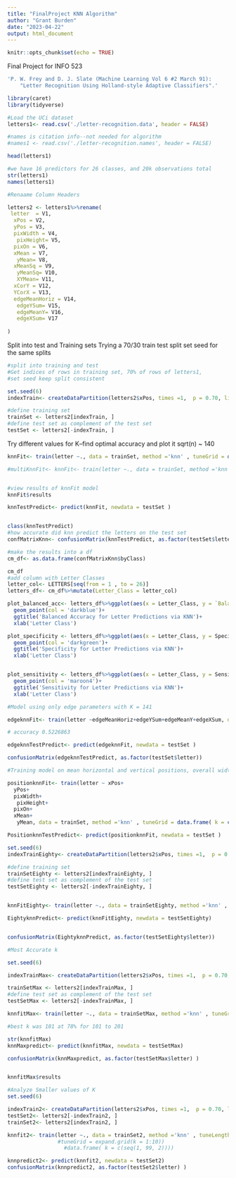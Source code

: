 ```yaml
---
title: "FinalProject KNN Algorithm"
author: "Grant Burden"
date: "2023-04-22"
output: html_document
---
```


```r
knitr::opts_chunk$set(echo = TRUE)
```

Final Project for INFO 523

```r
'P. W. Frey and D. J. Slate (Machine Learning Vol 6 #2 March 91):
	"Letter Recognition Using Holland-style Adaptive Classifiers".'

```

```r
library(caret)
library(tidyverse)

```

```r
#Load the UCi dataset
letters1<- read.csv('./letter-recognition.data', header = FALSE)

#names is citation info--not needed for algorithm
#names1 <- read.csv('./letter-recognition.names', header = FALSE)

head(letters1)

#we have 16 predictors for 26 classes, and 20k observations total
str(letters1)
names(letters1)

#Renaame Column Headers

letters2 <- letters1%>%rename(
 letter  = V1,
  xPos = V2,
  yPos = V3,
  pixWidth = V4,
   pixHeight= V5,
  pixOn = V6,
  xMean = V7,
   yMean= V8,
  xMeanSq = V9,
   yMeanSq= V10,
   XYMean= V11,
  xCorY = V12,
  YCorX = V13,
  edgeMeanHoriz = V14,
   edgeYSum= V15,
   edgeMeanY= V16,
   edgeXSum= V17
   
) 


```
Split into test and Training sets
Trying a 70/30 train test split
set seed for the same splits

```r
#split into training and test
#Get indices of rows in training set, 70% of rows of letters1, 
#set seed keep split consistent

set.seed(6)
indexTrain<- createDataPartition(letters2$xPos, times =1,  p = 0.70, list = FALSE)

#define training set
trainSet <- letters2[indexTrain, ]
#define test set as complement of the test set
testSet <- letters2[-indexTrain, ]


```
Try different values for K--find optimal accuracy and plot it
sqrt(n) ~ 140

```r
knnFit<- train(letter ~., data = trainSet, method ='knn' , tuneGrid = data.frame( k = c(141)))

#multiKnnFit<- knnFit<- train(letter ~., data = trainSet, method ='knn' , tuneGrid = data.frame( k = seq(141, 200,2)))


#view results of knnFit model
knnFit$results

knnTestPredict<- predict(knnFit, newdata = testSet )


class(knnTestPredict)
#how accurate did knn predict the letters on the test set
confMatrixKnn<- confusionMatrix(knnTestPredict, as.factor(testSet$letter))


```


```r
#make the results into a df
cm_df<- as.data.frame(confMatrixKnn$byClass)

cm_df
#add column with Letter Classes
letter_col<- LETTERS[seq(from = 1 , to = 26)]
letters_df<- cm_df%>%mutate(Letter_Class = letter_col)

plot_balanced_acc<- letters_df%>%ggplot(aes(x = Letter_Class, y = `Balanced Accuracy` ))+
  geom_point(col = 'darkblue')+
  ggtitle('Balanced Accuracy for Letter Predictions via KNN')+
  xlab('Letter Class')

plot_specificity <- letters_df%>%ggplot(aes(x = Letter_Class, y = Specificity ))+
  geom_point(col = 'darkgreen')+
  ggtitle('Specificity for Letter Predictions via KNN')+
  xlab('Letter Class')


plot_sensitivity <- letters_df%>%ggplot(aes(x = Letter_Class, y = Sensitivity))+
  geom_point(col = 'maroon4')+
  ggtitle('Sensitivity for Letter Predictions via KNN')+
  xlab('Letter Class')
```


```r
#Model using only edge parameters with K = 141

edgeknnFit<- train(letter ~edgeMeanHoriz+edgeYSum+edgeMeanY+edgeXSum, data = trainSet, method ='knn' , tuneGrid = data.frame( k = c(141)))

# accuracy 0.5226863

edgeknnTestPredict<- predict(edgeknnFit, newdata = testSet )

confusionMatrix(edgeknnTestPredict, as.factor(testSet$letter))
```

```r
#Training model on mean horizontal and vertical positions, overall width, height and number of 'on' pixels

positionknnFit<- train(letter ~ xPos+
  yPos+
  pixWidth+
   pixHeight+
  pixOn+
  xMean+
   yMean, data = trainSet, method ='knn' , tuneGrid = data.frame( k = c(141)))

PositionknnTestPredict<- predict(positionknnFit, newdata = testSet )
```

```r

set.seed(6)
indexTrainEighty<- createDataPartition(letters2$xPos, times =1,  p = 0.80, list = FALSE)

#define training set
trainSetEighty <- letters2[indexTrainEighty, ]
#define test set as complement of the test set
testSetEighty <- letters2[-indexTrainEighty, ]


knnFitEighty<- train(letter ~., data = trainSetEighty, method ='knn' , tuneGrid = data.frame( k = c(141)))

EightyknnPredict<- predict(knnFitEighty, newdata = testSetEighty)


confusionMatrix(EightyknnPredict, as.factor(testSetEighty$letter))


```

```r
#Most Accurate k

set.seed(6)

indexTrainMax<- createDataPartition(letters2$xPos, times =1,  p = 0.70, list = FALSE)

trainSetMax <- letters2[indexTrainMax, ]
#define test set as complement of the test set
testSetMax <- letters2[-indexTrainMax, ]

knnfitMax<- train(letter ~., data = trainSetMax, method ='knn' , tuneGrid = data.frame( k = c(seq(101, 201, 2))))

#best k was 101 at 78% for 101 to 201

str(knnfitMax)
knnMaxpredict<- predict(knnfitMax, newdata = testSetMax)

confusionMatrix(knnMaxpredict, as.factor(testSetMax$letter) )


knnfitMax$results
```

```r
#Analyze Smaller values of K
set.seed(6)

indexTrain2<- createDataPartition(letters2$xPos, times =1,  p = 0.70, list = FALSE)
testSet2<- letters2[-indexTrain2, ]
trainSet2<- letters2[indexTrain2, ]

knnfit2<- train(letter ~., data = trainSet2, method ='knn' , tuneLength = 5)
                #tuneGrid = expand.grid(k = 1:10))
                  #data.frame( k = c(seq(1, 99, 2))))

knnpredict2<- predict(knnfit2, newdata = testSet2)
confusionMatrix(knnpredict2, as.factor(testSet2$letter) )

```

